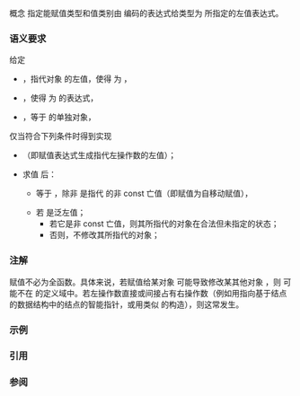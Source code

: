 {{cpp/title|assignable_from}}
{{cpp/concepts/navbar}}
{{ddcl|header=concepts|since=c++20|1=
template&lt; class LHS, class RHS &gt;
concept assignable_from =
    std::is_lvalue_reference_v&lt;LHS&gt; &amp;&amp;
    std::common_reference_with&lt;
        const std::remove_reference_t&lt;LHS&gt;&amp;,
        const std::remove_reference_t&lt;RHS&gt;&amp;&gt; &amp;&amp;
    requires(LHS lhs, RHS&amp;&amp; rhs) {
        { lhs = std::forward&lt;RHS&gt;(rhs) } -&gt; std::same_as&lt;LHS&gt;;
    };
}}
概念 {{tt|assignable_from&lt;LHS, RHS&gt;}} 指定能赋值类型和值类别由 {{tt|RHS}} 编码的表达式给类型为 {{tt|LHS}} 所指定的左值表达式。

===语义要求===
给定
* {{tt|lhs}}，指代对象 {{tt|lcopy}} 的左值，使得 {{c|decltype((lhs))}} 为 {{tt|LHS}}，
* {{tt|rhs}}，使得 {{c|decltype((rhs))}} 为 {{tt|RHS}} 的表达式，
* {{tt|rcopy}}，等于 {{tt|rhs}} 的单独对象，
{{tt|assignable_from&lt;LHS, RHS&gt;}} 仅当符合下列条件时得到实现
* {{c|1=std::addressof(lhs = rhs) == std::addressof(lcopy)}}（即赋值表达式生成指代左操作数的左值）；
* 求值 {{c|1=lhs = rhs}} 后：
** {{tt|lhs}} 等于 {{tt|rcopy}}，除非 {{tt|rhs}} 是指代 {{tt|lcopy}} 的非 const 亡值（即赋值为自移动赋值），
** 若 {{tt|rhs}} 是泛左值；
*** 若它是非 const 亡值，则其所指代的对象在合法但未指定的状态；
*** 否则，不修改其所指代的对象；

{{cpp/concepts/equality preservation}}

===注解===
赋值不必为全函数。具体来说，若赋值给某对象 {{tt|x}} 可能导致修改某其他对象 {{tt|y}}，则 {{c|1=x = y}} 可能不在 {{ttb|1==}} 的定义域中。若左操作数直接或间接占有右操作数（例如用指向基于结点的数据结构中的结点的智能指针，或用类似 {{c/core|std::vector&lt;std::any&gt;}} 的构造），则这常发生。

===示例===
{{example
|code=
#include &lt;atomic&gt;
#include &lt;concepts&gt;
#include &lt;string&gt;

int main()
{
    // 普通的基本用法，检查左值引用赋值
    static_assert(std::is_assignable_v&lt;int&amp;, int&gt;);
    static_assert(std::assignable_from&lt;int&amp;, int&gt;);

    static_assert(std::is_assignable_v&lt;std::string&amp;, std::string&gt;);
    static_assert(std::assignable_from&lt;std::string&amp;, std::string&gt;);

    // 基础类型不支持向右值赋值
    static_assert(!std::is_assignable_v&lt;int, int&gt;);
    static_assert(!std::assignable_from&lt;int, int&gt;);

    // std::assignable_from 并不接受全部的有效赋值表达式：

    // 右值引用赋值
    static_assert(std::is_assignable_v&lt;std::string&amp;&amp;, std::string&gt;);
    static_assert(!std::assignable_from&lt;std::string&amp;&amp;, std::string&gt;);

    // 右值赋值
    static_assert(std::is_assignable_v&lt;std::string, std::string&gt;);
    static_assert(!std::assignable_from&lt;std::string, std::string&gt;);

    // std::atomic::operator= 按值返回
    static_assert(std::is_assignable_v&lt;std::atomic&lt;int&gt;&amp;, int&gt;);
    static_assert(!std::assignable_from&lt;std::atomic&lt;int&gt;&amp;, int&gt;);
}
}}

===引用===
{{ref std c++23}}
{{ref std|section=18.4.8|title=Concept {{tt|assignable_from}}|id=concept.assignable}}
{{ref std end}}
{{ref std c++20}}
{{ref std|section=18.4.8|title=Concept {{tt|assignable_from}}|id=concept.assignable}}
{{ref std end}}

===参阅===
{{dsc begin}}
{{dsc inc|cpp/types/dsc is_assignable}}
{{dsc end}}

{{langlinks|en|es|ja|ru}}